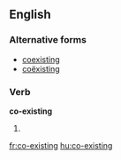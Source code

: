 ==English==

===Alternative forms===
* [[coexisting]] {{qualifier|US}}
* [[coëxisting]]

===Verb===
'''co-existing'''

# {{present participle of|co-exist}}

[[fr:co-existing]]
[[hu:co-existing]]
